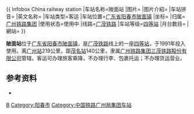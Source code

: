 {{ Infobox China railway station
|车站名称=陂面站
|图片=
|图片介紹=
|车站拼音={{lang|la|Bēimiàn Zhàn}}
|英文名称={{lang|en|Beimian Railway Station}}
|车站类型=客运
|车站位置={{CHN}}[[广东省|广东省]][[阳春市|阳春市]][[陂面镇|陂面镇]]
|坐标=
|归属=[[广州铁路集团|广州铁路集团]]
|使用状态=使用中
|线路=[[广茂铁路|广茂铁路]]
|车站等级=[[四等站_(中国大陆)|四等站]]
|月台数目=
|網站=
}}

'''陂面站'''位于[[广东省|广东省]][[阳春市|阳春市]][[陂面镇|陂面镇]]，是[[广茂铁路|广茂铁路]]线上的一座[[四等站|四等站]]，于1991年投入使用。离[[广州站|广州站]]219公里，距[[茂名站|茂名站]]140公里，隶属[[广州铁路集团|广州铁路集团]][[三茂铁路股份有限公司|三茂铁路股份有限公司]]管辖。客运可办理旅客乘降，不办理行李、包裹托运；不办理货运营业。

==参考资料==
*{{Citation 
|author =孙本祥
|year=2003年
|title=《中国铁路站名词典》
|publisher=中国铁道出版社
|isbn=7-113-03941-3
|page=470页
}}

{{广茂铁路}}
{{China-rail-stub}}

[[Category:阳江市铁路车站|B]]
[[Category:阳春市|Category:阳春市]]
[[Category:中国铁路广州局集团车站|Category:中国铁路广州局集团车站]]